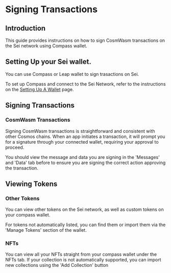 
# Signing Transactions

## Introduction

This guide provides instructions on how to sign CosmWasm transactions on the Sei network using Compass wallet.

## Setting Up your Sei wallet.
You can use Compass or Leap wallet to sign trasactions on Sei.

To set up Compass and connect to the Sei Network, refer to the instructions on the [Setting Up A Wallet](/setting-up-a-wallet) page.

## Signing Transactions

### CosmWasm Transactions

Signing CosmWasm transactions is straightforward and consistent with other Cosmos chains. When an app initiates a transaction, it will prompt you for a signature through your connected wallet, requiring your approval to proceed.


<div className="my-4 flex flex-col items-center sm:flex-row justify-center gap-8 w-full">
  <ImageWithCaption
    img={cosmosSigningImage}
    alt="Example of signing an EVM transaction"
    caption="Example of cosmos transaction signing"
    className="max-w-xs mx-auto"
  />

  <ImageWithCaption
    img={cosmosSigningMessageImage}
    alt="Example of signing a CosmWasm transaction"
    caption="View the message before signing"
    className="max-w-xs mx-auto"
  />
</div>

You should view the message and data you are signing in the 'Messages' and 'Data' tab before to ensure you are signing the correct action approving the transaction.
## Viewing Tokens

### Other Tokens

You can view other tokens on the Sei network, as well as custom tokens on your compass wallet. 

For tokens not automatically listed, you can find them or import them via the 'Manage Tokens' section of the wallet. 

### NFTs

You can view all your NFTs straight from your compass wallet under the NFTs tab. If your collection is not automatically supported, you can import new collections using the 'Add Collection' button
